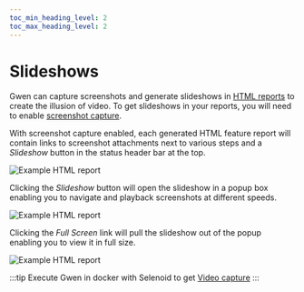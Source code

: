 ```yaml
--- 
toc_min_heading_level: 2
toc_max_heading_level: 2
---
```



# Slideshows

Gwen can capture screenshots and generate slideshows in [HTML reports](/docs/reports/html) to create the illusion of video. To get slideshows in your reports, you will need to enable [screenshot capture](/docs/reports/screenshots).

With screenshot capture enabled, each generated HTML feature report will contain links to screenshot attachments next to various steps and a *Slideshow* button in the status header bar at the top.

![Example HTML report](/img/reports/sample-html-slideshow-1.png)

Clicking the *Slideshow* button will open the slideshow in a popup box enabling you to navigate and playback screenshots at different speeds.

![Example HTML report](/img/reports/sample-html-slideshow-2.png)

Clicking the *Full Screen* link will pull the slideshow out of the popup enabling you to view it in full size.

![Example HTML report](/img/reports/sample-html-slideshow-3.png)

:::tip
Execute Gwen in docker with Selenoid to get [Video capture](/docs/docker#video-recordings)
:::
